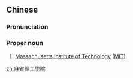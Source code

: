 {{also|麻省理工学院}}
==Chinese==
{{zh-forms|s=麻省理工学院|type=1122}}

===Pronunciation===
{{zh-pron
|m=Má shěng lǐgōng xuéyuàn
|cat=pn
}}

===Proper noun===
{{zh-proper noun}}
# [[w:Massachusetts Institute of Technology|Massachusetts Institute of Technology]] ([[MIT]]).

[[zh:麻省理工學院]]